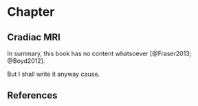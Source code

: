 
# Chapter
## Cradiac MRI 

In summary, this book has no content whatsoever [@Fraser2013; @Boyd2012].

But I shall write it anyway cause.

## References {.unnumbered}